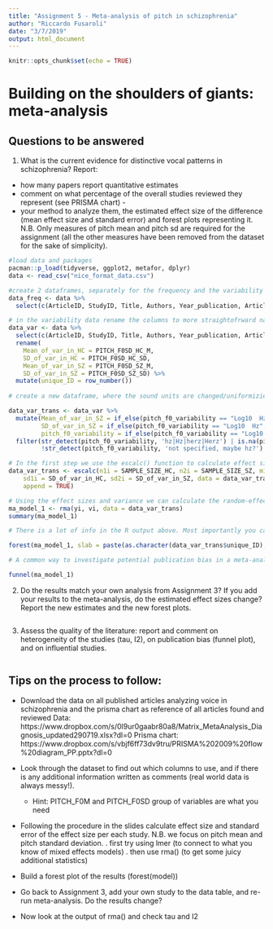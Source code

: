 ```yaml
---
title: "Assignment 5 - Meta-analysis of pitch in schizophrenia"
author: "Riccardo Fusaroli"
date: "3/7/2019"
output: html_document
---
```


```r
knitr::opts_chunk$set(echo = TRUE)
```

# Building on the shoulders of giants: meta-analysis

## Questions to be answered

1. What is the current evidence for distinctive vocal patterns in schizophrenia? Report:
  - how many papers report quantitative estimates
  - comment on what percentage of the overall studies reviewed they represent (see PRISMA chart) - 
  - your method to analyze them, the estimated effect size of the difference (mean effect size and standard error) and forest plots representing it.
  N.B. Only measures of pitch mean and pitch sd are required for the assignment (all the other measures have been removed from the dataset for the sake of simplicity). 

```r
#load data and packages
pacman::p_load(tidyverse, ggplot2, metafor, dplyr)
data <- read_csv("nice_format_data.csv")

#create 2 dataframes, separately for the frequency and the variability data columns
data_freq <- data %>% 
  select(c(ArticleID, StudyID, Title, Authors, Year_publication, Article, SAMPLE_SIZE_SZ, SAMPLE_SIZE_HC, frequency, PITCH_F0_HC_M, PITCH_F0_HC_SD, PITCH_F0_SZ_M, PITCH_F0_SZ_SD)) 

# in the variability data rename the columns to more straightofrward names, and add row number as unique ID
data_var <- data %>% 
  select(c(ArticleID, StudyID, Title, Authors, Year_publication, Article, SAMPLE_SIZE_SZ, SAMPLE_SIZE_HC, pitch_f0_variability, PITCH_F0SD_HC_M, PITCH_F0SD_HC_SD, PITCH_F0SD_SZ_M, PITCH_F0SD_SZ_SD)) %>% 
  rename(
    Mean_of_var_in_HC = PITCH_F0SD_HC_M,
    SD_of_var_in_HC = PITCH_F0SD_HC_SD,
    Mean_of_var_in_SZ = PITCH_F0SD_SZ_M,
    SD_of_var_in_SZ = PITCH_F0SD_SZ_SD) %>%
  mutate(unique_ID = row_number())
  
# create a new dataframe, where the sound units are changed/uniformizied to Herz (by taking the exponent of the values in the rows where the pitch_f0_variability is "Log10 Hz")

data_var_trans <- data_var %>% 
  mutate(Mean_of_var_in_SZ = if_else(pitch_f0_variability == "Log10  Hz", 10**Mean_of_var_in_SZ, Mean_of_var_in_SZ),
         SD_of_var_in_SZ = if_else(pitch_f0_variability == "Log10  Hz", 10**SD_of_var_in_SZ, SD_of_var_in_SZ),
         pitch_f0_variability = if_else(pitch_f0_variability == "Log10  Hz", "hz", pitch_f0_variability)) %>% 
  filter(str_detect(pitch_f0_variability, 'hz|Hz|herz|Herz') | is.na(pitch_f0_variability),
         !str_detect(pitch_f0_variability, 'not specified, maybe hz?') | is.na(pitch_f0_variability))

# In the first step we use the escalc() function to calculate effect sizes and their variance.
data_var_trans <- escalc(n1i = SAMPLE_SIZE_HC, n2i = SAMPLE_SIZE_SZ, m1i = Mean_of_var_in_HC, m2i = Mean_of_var_in_SZ, 
    sd1i = SD_of_var_in_HC, sd2i = SD_of_var_in_SZ, data = data_var_trans, measure = "SMD",
    append = TRUE)

# Using the effect sizes and variance we can calculate the random-effects meta-analysis. The results are stored in the object 'ma_model_1'. You can retrieve the results using the summary() function.
ma_model_1 <- rma(yi, vi, data = data_var_trans)
summary(ma_model_1)

# There is a lot of info in the R output above. Most importantly you can see that there is an summary effect size of 0.3646 representing differences between patients and controls. This difference is statistically significant with p=0.0123. In order to visualize the results you can create a forest-plot using the forest() function.

forest(ma_model_1, slab = paste(as.character(data_var_trans$unique_ID), sep = ", "))

# A common way to investigate potential publication bias in a meta-analysis is the funnel plot. Asymmetrical distribution indicates potential publication bias.

funnel(ma_model_1)

```



2. Do the results match your own analysis from Assignment 3? If you add your results to the meta-analysis, do the estimated effect sizes change? Report the new estimates and the new forest plots.

```r

```


3. Assess the quality of the literature: report and comment on heterogeneity of the studies (tau, I2), on publication bias (funnel plot), and on influential studies.

```r

```


## Tips on the process to follow:

- Download the data on all published articles analyzing voice in schizophrenia and the prisma chart as reference of all articles found and reviewed
Data: https://www.dropbox.com/s/0l9ur0gaabr80a8/Matrix_MetaAnalysis_Diagnosis_updated290719.xlsx?dl=0
Prisma chart: https://www.dropbox.com/s/vbjf6ff73dv9tru/PRISMA%202009%20flow%20diagram_PP.pptx?dl=0 
- Look through the dataset to find out which columns to use, and if there is any additional information written as comments (real world data is always messy!).
    * Hint: PITCH_F0M and PITCH_F0SD group of variables are what you need
- Following the procedure in the slides calculate effect size and standard error of the effect size per each study. N.B. we focus on pitch mean and pitch standard deviation.
 . first try using lmer (to connect to what you know of mixed effects models)
 . then use rma() (to get some juicy additional statistics)

- Build a forest plot of the results (forest(model))
 
- Go back to Assignment 3, add your own study to the data table, and re-run meta-analysis. Do the results change?

- Now look at the output of rma() and check tau and I2